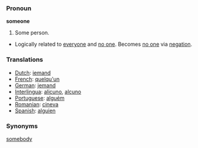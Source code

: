 === Pronoun ===

'''someone'''

#Some person.
*Logically related to [[everyone]] and [[no one]].  Becomes [[no one]] via [[negation]].

=== Translations ===
*[[Dutch]]: [[iemand]]
*[[French]]: [[quelqu'un]]
*[[German]]: [[jemand]]
*[[Interlingua]]: [[alicuno]], [[alcuno]]
*[[Portuguese]]: [[alguém]]
*[[Romanian]]: [[cineva]]
*[[Spanish]]: [[alguien]]

=== Synonyms ===
[[somebody]]